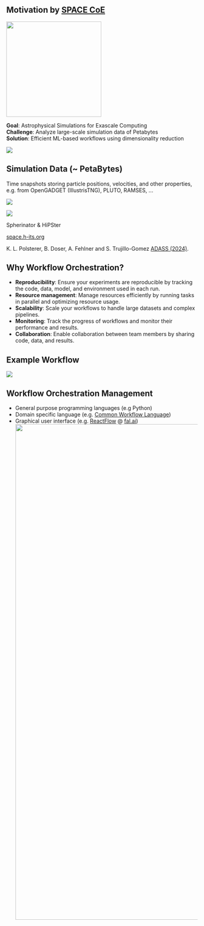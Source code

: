 ##  Motivation by [SPACE CoE](https://www.space-coe.eu/)

![](images/SPACE_logo.png){.absolute top=0 right=0 width=250}

**Goal**: Astrophysical Simulations for Exascale Computing\
**Challenge**: Analyze large-scale simulation data of Petabytes\
**Solution**: Efficient ML-based workflows using dimensionality reduction

::: {layout='[1,2.2,0.7]' layout-valign=center}
::: n1
![](images/illustris.png)

::: {.small}
::: {.callout-note icon=false}
## Simulation Data (~ PetaBytes)
Time snapshots storing particle positions, velocities, and other properties, e.g. from OpenGADGET (IllustrisTNG), PLUTO, RAMSES, ...
:::
:::
:::

::: n2
![](images/projectx.svg)
:::

::: n3
![](images/P404_f2.png)

::: {.small}
Spherinator & HiPSter

[space.h-its.org](https://space.h-its.org/)
:::
:::
:::

::: aside
K. L. Polsterer, B. Doser, A. Fehlner and S. Trujillo-Gomez [ADASS (2024)]().
:::

<!-- ![](images/Space-partners-new.png){fig-align="center"} -->


## Why Workflow Orchestration?

::: {.incremental}

- **Reproducibility**: Ensure your experiments are reproducible by tracking the code, data, model, and environment used in each run.
- **Resource management**: Manage resources efficiently by running tasks in parallel and optimizing resource usage.
- **Scalability**: Scale your workflows to handle large datasets and complex pipelines.
- **Monitoring**: Track the progress of workflows and monitor their performance and results.
- **Collaboration**: Enable collaboration between team members by sharing code, data, and results.

:::


## Example Workflow

![](images/flyte-ui_mnist-workflow.png)


## Workflow Orchestration Management

- General purpose programming languages (e.g Python)
- Domain specific language (e.g. [Common Workflow Language](https://www.commonwl.org/))
- Graphical user interface (e.g. [ReactFlow](https://reactflow.dev/) @ [fal.ai](https://fal.ai/dashboard))
![](images/fal_ai.png){width="1300"}
